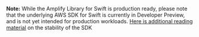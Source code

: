 <Callout warning>

**Note:** While the Amplify Library for Swift is production ready, please note that the underlying AWS SDK for Swift is currently in Developer Preview, and is not yet intended for production workloads. [Here is additional reading material](https://github.com/awslabs/aws-sdk-swift/blob/main/Sources/Core/AWSSDKForSwift/Documentation.docc/stability.md) on the stability of the SDK

</Callout>
